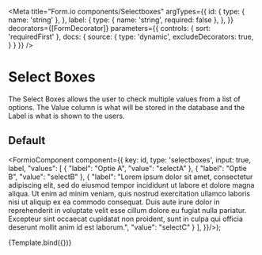 
<Meta
  title="Form.io components/Selectboxes"
  argTypes={{
    id: {
      type: { name: 'string' },
    },
    label: {
      type: { name: 'string', required: false },
    },
  }}
  decorators={[FormDecorator]}
  parameters={{
    controls: { sort: 'requiredFirst' },
    docs: {
      source: {
        type: 'dynamic',
        excludeDecorators: true,
      }
    }
  }}
/>

# Select Boxes

The Select Boxes allows the user to check multiple values from a list of options. The Value column is what will be stored in the database and the Label is what is shown to the users.


## Default

  <FormioComponent component={{
      key: id,
      type: 'selectboxes',
      input: true,
      label,
      "values": [
          {
              "label": "Optie A",
              "value": "selectA"
          },
          {
              "label": "Optie B",
              "value": "selectB"
          },
          {
              "label": "Lorem ipsum dolor sit amet, consectetur adipiscing elit, sed do eiusmod tempor incididunt ut labore et dolore magna aliqua. Ut enim ad minim veniam, quis nostrud exercitation ullamco laboris nisi ut aliquip ex ea commodo consequat. Duis aute irure dolor in reprehenderit in voluptate velit esse cillum dolore eu fugiat nulla pariatur. Excepteur sint occaecat cupidatat non proident, sunt in culpa qui officia deserunt mollit anim id est laborum.",
              "value": "selectC"
          }
      ],
}}/>);

<Canvas>
  <Story name="Default" args={{ id: 'option', label: 'Welke opties wilt u allemaal?'}}>
    {Template.bind({})}
  </Story>
</Canvas>

<Props story="Default" />
